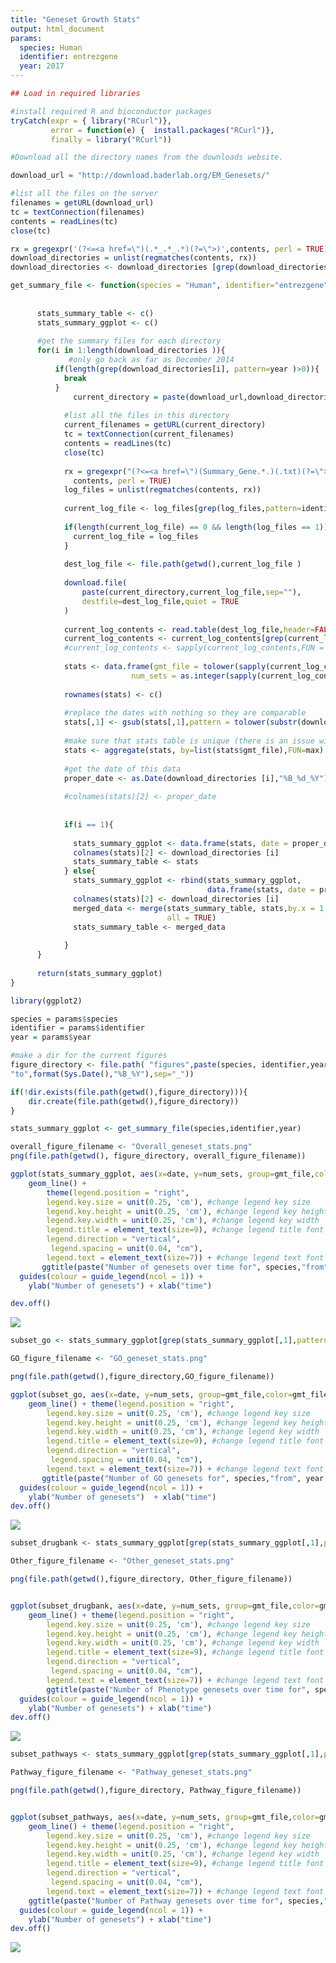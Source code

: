 ```yaml
---
title: "Geneset Growth Stats"
output: html_document
params:
  species: Human
  identifier: entrezgene
  year: 2017
---
```


```r

## Load in required libraries

#install required R and bioconductor packages
tryCatch(expr = { library("RCurl")}, 
         error = function(e) {  install.packages("RCurl")}, 
         finally = library("RCurl"))

```


```r
#Download all the directory names from the downloads website.

download_url = "http://download.baderlab.org/EM_Genesets/"

#list all the files on the server
filenames = getURL(download_url)
tc = textConnection(filenames)
contents = readLines(tc)
close(tc)

rx = gregexpr('(?<=<a href=\")(.*_.*_.*)(?=\">)',contents, perl = TRUE)
download_directories = unlist(regmatches(contents, rx))
download_directories <- download_directories [grep(download_directories,pattern = ".php",invert=TRUE)]
```


```r

get_summary_file <- function(species = "Human", identifier="entrezgene", year=2014) {
      
      
      stats_summary_table <- c()
      stats_summary_ggplot <- c()
      
      #get the summary files for each directory 
      for(i in 1:length(download_directories )){
             #only go back as far as December 2014
          if(length(grep(download_directories[i], pattern=year )>0)){
            break
          }
              current_directory = paste(download_url,download_directories [i], species,"/",sep="")
            
            #list all the files in this directory
            current_filenames = getURL(current_directory)
            tc = textConnection(current_filenames)
            contents = readLines(tc)
            close(tc)
            
            rx = gregexpr("(?<=<a href=\")(Summary_Gene.*.)(.txt)(?=\">)",
              contents, perl = TRUE)
            log_files = unlist(regmatches(contents, rx))
            
            current_log_file <- log_files[grep(log_files,pattern=identifier)]
            
            if(length(current_log_file) == 0 && length(log_files == 1)){
              current_log_file = log_files
            }
            
            dest_log_file <- file.path(getwd(),current_log_file )
            
            download.file(
                paste(current_directory,current_log_file,sep=""),
                destfile=dest_log_file,quiet = TRUE
            )
            
            current_log_contents <- read.table(dest_log_file,header=FALSE,sep="\t",stringsAsFactors = FALSE,strip.white = TRUE)
            current_log_contents <- current_log_contents[grep(current_log_contents[,1],pattern=".gmt"),]
            #current_log_contents <- sapply(current_log_contents,FUN = function(x){strsplit(x,pattern=" ")})
            
            stats <- data.frame(gmt_file = tolower(sapply(current_log_contents,FUN = function(x){unlist(strsplit(x,split=" ")[[1]][2])})),
                           num_sets = as.integer(sapply(current_log_contents,FUN = function(x){unlist(strsplit(x,split=" ")[[1]][1])})))
            
            rownames(stats) <- c()
            
            #replace the dates with nothing so they are comparable
            stats[,1] <- gsub(stats[,1],pattern = tolower(substr(download_directories [i],1,nchar(download_directories [i])-1)),replacement = "")
            
            #make sure that stats table is unique (there is an issue with multiple rows being added)
            stats <- aggregate(stats, by=list(stats$gmt_file),FUN=max)
            
            #get the date of this data
            proper_date <- as.Date(download_directories [i],"%B_%d_%Y")
            
            #colnames(stats)[2] <- proper_date
      
            
            if(i == 1){
      
              stats_summary_ggplot <- data.frame(stats, date = proper_date)
              colnames(stats)[2] <- download_directories [i]
              stats_summary_table <- stats
            } else{
              stats_summary_ggplot <- rbind(stats_summary_ggplot, 
                                            data.frame(stats, date = proper_date))
              colnames(stats)[2] <- download_directories [i]
              merged_data <- merge(stats_summary_table, stats,by.x = 1, by.y=1,
                                   all = TRUE)
              stats_summary_table <- merged_data
              
            }
      }
      
      return(stats_summary_ggplot)
}
```

```r
library(ggplot2)

species = params$species
identifier = params$identifier
year = params$year

#make a dir for the current figures
figure_directory <- file.path( "figures",paste(species, identifier,year,
"to",format(Sys.Date(),"%B_%Y"),sep="_"))

if(!dir.exists(file.path(getwd(),figure_directory))){
	dir.create(file.path(getwd(),figure_directory))
}

stats_summary_ggplot <- get_summary_file(species,identifier,year)

overall_figure_filename <- "Overall_geneset_stats.png"
png(file.path(getwd(), figure_directory, overall_figure_filename))

ggplot(stats_summary_ggplot, aes(x=date, y=num_sets, group=gmt_file,color=gmt_file)) +
    geom_line() +  
        theme(legend.position = "right", 
        legend.key.size = unit(0.25, 'cm'), #change legend key size
        legend.key.height = unit(0.25, 'cm'), #change legend key height
        legend.key.width = unit(0.25, 'cm'), #change legend key width
        legend.title = element_text(size=9), #change legend title font size
        legend.direction = "vertical",
         legend.spacing = unit(0.04, "cm"),
        legend.text = element_text(size=7)) + #change legend text font size
       ggtitle(paste("Number of genesets over time for", species,"from", year, "- Present", sep = " " )) +
  guides(colour = guide_legend(ncol = 1)) + 
    ylab("Number of genesets") + xlab("time")

dev.off()
```

![](`r file.path(".",figure_directory, overall_figure_filename)`)


```r
subset_go <- stats_summary_ggplot[grep(stats_summary_ggplot[,1],pattern = "go"),]

GO_figure_filename <- "GO_geneset_stats.png"

png(file.path(getwd(),figure_directory,GO_figure_filename))

ggplot(subset_go, aes(x=date, y=num_sets, group=gmt_file,color=gmt_file)) +
    geom_line() + theme(legend.position = "right", 
        legend.key.size = unit(0.25, 'cm'), #change legend key size
        legend.key.height = unit(0.25, 'cm'), #change legend key height
        legend.key.width = unit(0.25, 'cm'), #change legend key width
        legend.title = element_text(size=9), #change legend title font size
        legend.direction = "vertical",
         legend.spacing = unit(0.04, "cm"),
        legend.text = element_text(size=7)) + #change legend text font size  
       ggtitle(paste("Number of GO genesets for", species,"from", year, "- Present", sep = " " )) +
  guides(colour = guide_legend(ncol = 1)) + 
    ylab("Number of genesets")  + xlab("time")
dev.off()
```

![](`r file.path(".",figure_directory, GO_figure_filename)`)

```r
subset_drugbank <- stats_summary_ggplot[grep(stats_summary_ggplot[,1],pattern = "drug|phenotype|mirs|transcription"),] 

Other_figure_filename <- "Other_geneset_stats.png"

png(file.path(getwd(),figure_directory, Other_figure_filename))


ggplot(subset_drugbank, aes(x=date, y=num_sets, group=gmt_file,color=gmt_file)) +
    geom_line() + theme(legend.position = "right", 
        legend.key.size = unit(0.25, 'cm'), #change legend key size
        legend.key.height = unit(0.25, 'cm'), #change legend key height
        legend.key.width = unit(0.25, 'cm'), #change legend key width
        legend.title = element_text(size=9), #change legend title font size
        legend.direction = "vertical",
         legend.spacing = unit(0.04, "cm"),
        legend.text = element_text(size=7)) + #change legend text font size   
        ggtitle(paste("Number of Phenotype genesets over time for", species,"from", year, "- Present", sep = " " )) +
  guides(colour = guide_legend(ncol = 1)) + 
    ylab("Number of genesets") + xlab("time")
dev.off()
```


![](`r file.path(".",figure_directory, Other_figure_filename)`)

```r
subset_pathways <- stats_summary_ggplot[grep(stats_summary_ggplot[,1],pattern = "drug|phenotype|mirs|go|transcription", invert = TRUE),] 

Pathway_figure_filename <- "Pathway_geneset_stats.png"

png(file.path(getwd(),figure_directory, Pathway_figure_filename))


ggplot(subset_pathways, aes(x=date, y=num_sets, group=gmt_file,color=gmt_file)) +
    geom_line() + theme(legend.position = "right", 
        legend.key.size = unit(0.25, 'cm'), #change legend key size
        legend.key.height = unit(0.25, 'cm'), #change legend key height
        legend.key.width = unit(0.25, 'cm'), #change legend key width
        legend.title = element_text(size=9), #change legend title font size
        legend.direction = "vertical",
         legend.spacing = unit(0.04, "cm"),
        legend.text = element_text(size=7)) + #change legend text font size  
    ggtitle(paste("Number of Pathway genesets over time for", species,"from", year, "- Present", sep = " " )) +
  guides(colour = guide_legend(ncol = 1)) + 
    ylab("Number of genesets") + xlab("time")
dev.off()
```

![](`r file.path(".",figure_directory, Pathway_figure_filename)`)

